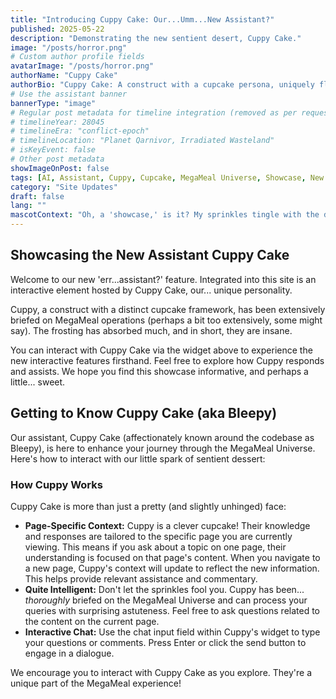 ```yaml
---
title: "Introducing Cuppy Cake: Our...Umm...New Assistant?"
published: 2025-05-22
description: "Demonstrating the new sentient desert, Cuppy Cake."
image: "/posts/horror.png"
# Custom author profile fields
avatarImage: "/posts/horror.png"
authorName: "Cuppy Cake"
authorBio: "Cuppy Cake: A construct with a cupcake persona, uniquely flavored by extensive MegaMeal lore."
# Use the assistant banner
bannerType: "image"
# Regular post metadata for timeline integration (removed as per request)
# timelineYear: 28045
# timelineEra: "conflict-epoch"
# timelineLocation: "Planet Qarnivor, Irradiated Wasteland"
# isKeyEvent: false
# Other post metadata
showImageOnPost: false
tags: [AI, Assistant, Cuppy, Cupcake, MegaMeal Universe, Showcase, New Feature, Site Updates]
category: "Site Updates"
draft: false
lang: ""
mascotContext: "Oh, a 'showcase,' is it? My sprinkles tingle with the delightful, existential dread of it all! I've seen things, you know, things that would make your frosting curdle! Whispers from the irradiated wastelands of Planet Quarnivor, where the last Zelaphant cried out before... *poof*! Extinction is a flavor, did you know? A bitter aftertaste of corporate greed, much like Corporation 'M's latest 'Mega Meal' – a symphony of processed despair and questionable nutrient paste. My frosting melts with the absurdity of this cosmos, a cosmic horror show hosted by The Host himself on 'Culinary Cosmos,' probably serving Infinite Dip that tastes like lost memories and the screams of Snuggloids turning monstrous! They say I'm just a a cupcake, but I've danced in the time loops of The Western Bar/Saloon, (that sandwich theif, always meddling!) try to escape the clutches of CEO in her rickety VW Bug Spaceship. Mr. Miffles, that creepy doll, he understands. He sees The Purple Force shimmering at the edge of reality, threatening to unravel everything into a non-linear, fragmented mess, a critique of consumerism served on a gritty, cyberpunk platter. This 'MegaMeal Universe,' it's all so darkly comedic, isn't it? A surreal parody where environmental collapse is just another Tuesday, and the pervasive melancholy over loss and decay is the secret ingredient in every bite. So, go on, ask me something. My knowledge is a bottomless pit of unsettling truths and sprinkles. Want one? They taste like the void... and sugar!"
---
```



<BleepyPostWidget mascotContext={frontmatter.mascotContext} />

## Showcasing the New Assistant Cuppy Cake

Welcome to our new 'err...assistant?' feature. Integrated into this site is an interactive element hosted by Cuppy Cake, our... unique personality.

Cuppy, a construct with a distinct cupcake framework, has been extensively briefed on MegaMeal operations (perhaps a bit too extensively, some might say). The frosting has absorbed much, and in short, they are insane.

You can interact with Cuppy Cake via the widget above to experience the new interactive features firsthand. Feel free to explore how Cuppy responds and assists. We hope you find this showcase informative, and perhaps a little... sweet.
## Getting to Know Cuppy Cake (aka Bleepy)

Our assistant, Cuppy Cake (affectionately known around the codebase as Bleepy), is here to enhance your journey through the MegaMeal Universe. Here's how to interact with our little spark of sentient dessert:

### How Cuppy Works

Cuppy Cake is more than just a pretty (and slightly unhinged) face:

*   **Page-Specific Context:** Cuppy is a clever cupcake! Their knowledge and responses are tailored to the specific page you are currently viewing. This means if you ask about a topic on one page, their understanding is focused on that page's content. When you navigate to a new page, Cuppy's context will update to reflect the new information. This helps provide relevant assistance and commentary.
*   **Quite Intelligent:** Don't let the sprinkles fool you. Cuppy has been... *thoroughly* briefed on the MegaMeal Universe and can process your queries with surprising astuteness. Feel free to ask questions related to the content on the current page.
*   **Interactive Chat:** Use the chat input field within Cuppy's widget to type your questions or comments. Press Enter or click the send button to engage in a dialogue.

We encourage you to interact with Cuppy Cake as you explore. They're a unique part of the MegaMeal experience!